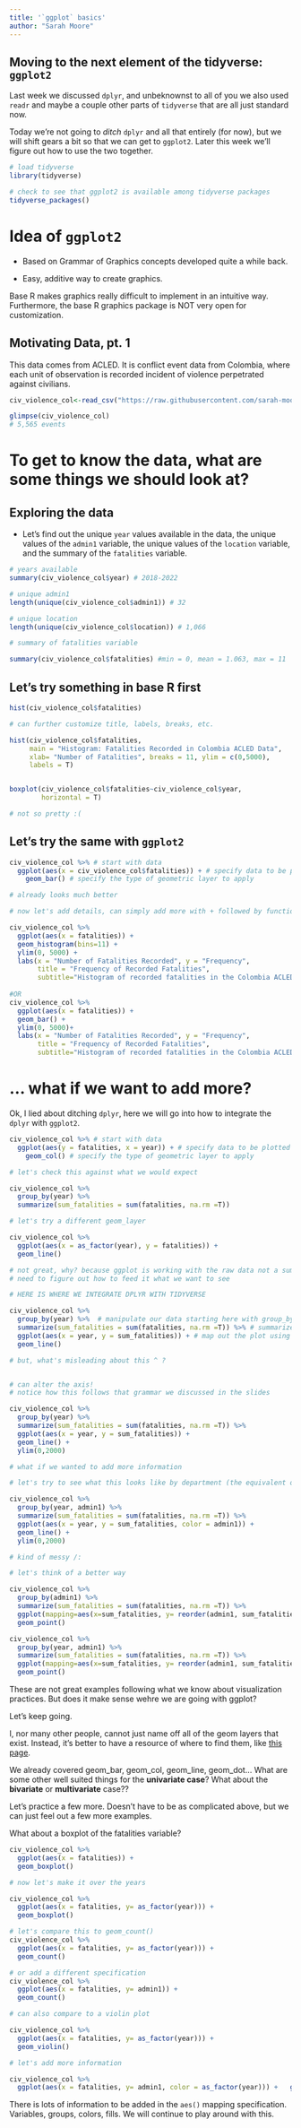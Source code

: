 ```yaml
---
title: '`ggplot` basics'
author: "Sarah Moore"
---
```


## Moving to the next element of the tidyverse: `ggplot2` 
Last week we discussed `dplyr`, and unbeknownst to all of you we also used `readr` and maybe a couple other parts of `tidyverse` that are all just standard now. 

Today we're not going to *ditch* `dplyr` and all that entirely (for now), but we will shift gears a bit so that we can get to `ggplot2`. Later this week we'll figure out how to use the two together. 

```r
# load tidyverse 
library(tidyverse)

# check to see that ggplot2 is available among tidyverse packages 
tidyverse_packages()
```


# Idea of `ggplot2`

- Based on Grammar of Graphics concepts developed quite a while back. 

- Easy, additive way to create graphics. 

Base R makes graphics really difficult to implement in an intuitive way. Furthermore, the base R graphics package is NOT very open for customization. 

## Motivating Data, pt. 1

This data comes from ACLED. It is conflict event data from Colombia, where each unit of observation is recorded incident of violence perpetrated against civilians. 

```r
civ_violence_col<-read_csv("https://raw.githubusercontent.com/sarah-moore/lousy-graphs/main/data/2022_ACLED_civ_colombia.csv")

glimpse(civ_violence_col)
# 5,565 events 
```

# To get to know the data, what are some things we should look at?

## Exploring the data 

- Let's find out the unique `year` values available in the data, the unique values of the `admin1` variable, the unique values of the `location` variable, and the summary of the `fatalities` variable. 

```r

# years available 
summary(civ_violence_col$year) # 2018-2022

# unique admin1 
length(unique(civ_violence_col$admin1)) # 32

# unique location
length(unique(civ_violence_col$location)) # 1,066 

# summary of fatalities variable 

summary(civ_violence_col$fatalities) #min = 0, mean = 1.063, max = 11 
```

## Let's try something in base R first 

```r

hist(civ_violence_col$fatalities)

# can further customize title, labels, breaks, etc. 

hist(civ_violence_col$fatalities, 
     main = "Histogram: Fatalities Recorded in Colombia ACLED Data", 
     xlab= "Number of Fatalities", breaks = 11, ylim = c(0,5000), 
     labels = T)


boxplot(civ_violence_col$fatalities~civ_violence_col$year, 
        horizontal = T)

# not so pretty :( 

```
## Let's try the same with `ggplot2` 

```r
civ_violence_col %>% # start with data
  ggplot(aes(x = civ_violence_col$fatalities)) + # specify data to be plotted 
    geom_bar() # specify the type of geometric layer to apply 

# already looks much better 

# now let's add details, can simply add more with + followed by function 

civ_violence_col %>%
  ggplot(aes(x = fatalities)) + 
  geom_histogram(bins=11) + 
  ylim(0, 5000) + 
  labs(x = "Number of Fatalities Recorded", y = "Frequency",
       title = "Frequency of Recorded Fatalities", 
       subtitle="Histogram of recorded fatalities in the Colombia ACLED Violence Against Civlians Dataset")
  
#OR 
civ_violence_col %>%
  ggplot(aes(x = fatalities)) + 
  geom_bar() + 
  ylim(0, 5000)+
  labs(x = "Number of Fatalities Recorded", y = "Frequency",
       title = "Frequency of Recorded Fatalities", 
       subtitle="Histogram of recorded fatalities in the Colombia ACLED Violence Against Civlians Dataset")


```

# ... what if we want to add more? 

Ok, I lied about ditching `dplyr`, here we will go into how to integrate the `dplyr` with `ggplot2`. 

```r
civ_violence_col %>% # start with data
  ggplot(aes(y = fatalities, x = year)) + # specify data to be plotted 
    geom_col() # specify the type of geometric layer to apply 

# let's check this against what we would expect 

civ_violence_col %>% 
  group_by(year) %>%
  summarize(sum_fatalities = sum(fatalities, na.rm =T))

# let's try a different geom_layer 

civ_violence_col %>% 
  ggplot(aes(x = as_factor(year), y = fatalities)) + 
  geom_line()

# not great, why? because ggplot is working with the raw data not a summary data. 
# need to figure out how to feed it what we want to see 

# HERE IS WHERE WE INTEGRATE DPLYR WITH TIDYVERSE 

civ_violence_col %>% 
  group_by(year) %>%  # manipulate our data starting here with group_by 
  summarize(sum_fatalities = sum(fatalities, na.rm =T)) %>% # summarize the data into what we want 
  ggplot(aes(x = year, y = sum_fatalities)) + # map out the plot using the summary we created above 
  geom_line()

# but, what's misleading about this ^ ? 


# can alter the axis! 
# notice how this follows that grammar we discussed in the slides 

civ_violence_col %>% 
  group_by(year) %>% 
  summarize(sum_fatalities = sum(fatalities, na.rm =T)) %>% 
  ggplot(aes(x = year, y = sum_fatalities)) + 
  geom_line() + 
  ylim(0,2000)

# what if we wanted to add more information

# let's try to see what this looks like by department (the equivalent of a state in Colombia)

civ_violence_col %>% 
  group_by(year, admin1) %>% 
  summarize(sum_fatalities = sum(fatalities, na.rm =T)) %>% 
  ggplot(aes(x = year, y = sum_fatalities, color = admin1)) + 
  geom_line() + 
  ylim(0,2000)

# kind of messy /:

# let's think of a better way

civ_violence_col %>% 
  group_by(admin1) %>% 
  summarize(sum_fatalities = sum(fatalities, na.rm =T)) %>% 
  ggplot(mapping=aes(x=sum_fatalities, y= reorder(admin1, sum_fatalities))) + 
  geom_point()

civ_violence_col %>% 
  group_by(year, admin1) %>% 
  summarize(sum_fatalities = sum(fatalities, na.rm =T)) %>% 
  ggplot(mapping=aes(x=sum_fatalities, y= reorder(admin1, sum_fatalities), color = as_factor(year))) + 
  geom_point()
```

These are not great examples following what we know about visualization practices. But does it make sense wehre we are going with ggplot? 

Let's keep going. 

I, nor many other people, cannot just name off all of the geom layers that exist. Instead, it's better to have a resource of where to find them, like [this page](https://ggplot2.tidyverse.org/reference). 


We already covered geom_bar, geom_col, geom_line, geom_dot... What are some other well suited things for the **univariate case**? What about the **bivariate** or **multivariate** case?? 

Let's practice a few more. Doesn't have to be as complicated above, but we can just feel out a few more examples. 

What about a boxplot of the fatalities variable? 

```r
civ_violence_col %>%
  ggplot(aes(x = fatalities)) + 
  geom_boxplot()

# now let's make it over the years 

civ_violence_col %>%
  ggplot(aes(x = fatalities, y= as_factor(year))) + 
  geom_boxplot()

# let's compare this to geom_count()
civ_violence_col %>%
  ggplot(aes(x = fatalities, y= as_factor(year))) + 
  geom_count()

# or add a different specification 
civ_violence_col %>%
  ggplot(aes(x = fatalities, y= admin1)) + 
  geom_count()

# can also compare to a violin plot 

civ_violence_col %>%
  ggplot(aes(x = fatalities, y= as_factor(year))) + 
  geom_violin()

# let's add more information 

civ_violence_col %>%
  ggplot(aes(x = fatalities, y= admin1, color = as_factor(year))) +   geom_violin()
```

There is lots of information to be added in the `aes()` mapping specification. Variables, groups, colors, fills. We will continue to play around with this. 

